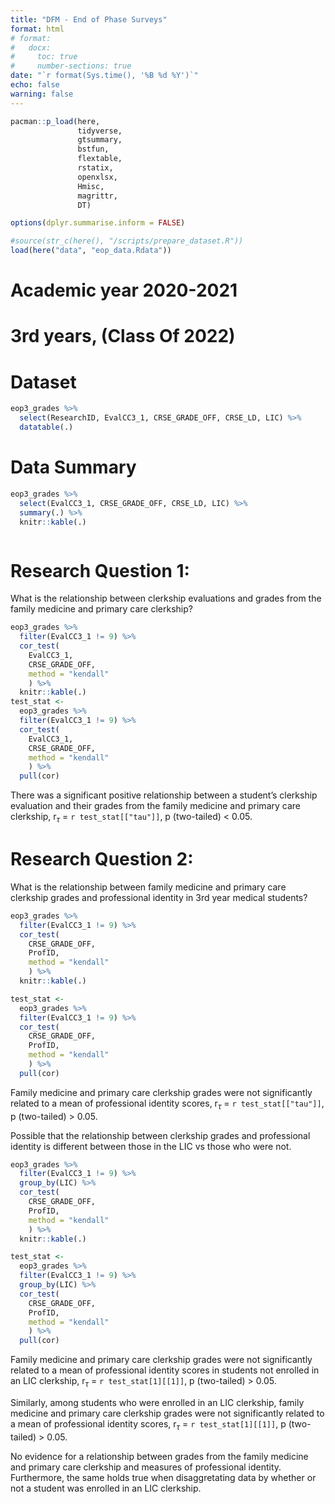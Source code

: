 ```yaml
---
title: "DFM - End of Phase Surveys"
format: html
# format:
#   docx:
#     toc: true
#     number-sections: true
date: "`r format(Sys.time(), '%B %d %Y')`"
echo: false
warning: false
---
```


```r
pacman::p_load(here,
               tidyverse, 
               gtsummary, 
               bstfun, 
               flextable,
               rstatix,
               openxlsx,
               Hmisc,
               magrittr,
               DT)

options(dplyr.summarise.inform = FALSE) 
```

```r
#source(str_c(here(), "/scripts/prepare_dataset.R"))
load(here("data", "eop_data.Rdata"))
```

# Academic year 2020-2021
# 3rd years, (Class Of 2022)

# Dataset
```r
eop3_grades %>%
  select(ResearchID, EvalCC3_1, CRSE_GRADE_OFF, CRSE_LD, LIC) %>%
  datatable(.)
```

# Data Summary
```r

eop3_grades %>%
  select(EvalCC3_1, CRSE_GRADE_OFF, CRSE_LD, LIC) %>%
  summary(.) %>%
  knitr::kable(.)
```


```r

```

# Research Question 1: 

What is the relationship between clerkship evaluations and grades from the family medicine and primary care clerkship?
```r
eop3_grades %>%
  filter(EvalCC3_1 != 9) %>%
  cor_test(
    EvalCC3_1, 
    CRSE_GRADE_OFF, 
    method = "kendall"
    ) %>%
  knitr::kable(.)
test_stat <- 
  eop3_grades %>%
  filter(EvalCC3_1 != 9) %>%
  cor_test(
    EvalCC3_1, 
    CRSE_GRADE_OFF, 
    method = "kendall"
    ) %>%
  pull(cor) 
```

There was a significant positive relationship between a student's clerkship evaluation and their grades from the family medicine and primary care clerkship, r<sub>$\tau$</sub> = `r test_stat[["tau"]]`, p (two-tailed) < 0.05.

# Research Question 2: 

What is the relationship between family medicine and primary care clerkship grades and professional identity in 3rd year medical students?
```r
eop3_grades %>%
  filter(EvalCC3_1 != 9) %>%
  cor_test(
    CRSE_GRADE_OFF, 
    ProfID, 
    method = "kendall"
    ) %>%
  knitr::kable(.)

test_stat <- 
  eop3_grades %>%
  filter(EvalCC3_1 != 9) %>%
  cor_test( 
    CRSE_GRADE_OFF,
    ProfID,
    method = "kendall"
    ) %>%
  pull(cor) 
```

Family medicine and primary care clerkship grades were not significantly related to a mean of professional identity scores, r<sub>$\tau$</sub> = `r test_stat[["tau"]]`, p (two-tailed) > 0.05.

Possible that the relationship between clerkship grades and professional identity is different between those in the LIC vs those who were not.
```r
eop3_grades %>%
  filter(EvalCC3_1 != 9) %>%
  group_by(LIC) %>%
  cor_test(
    CRSE_GRADE_OFF, 
    ProfID, 
    method = "kendall"
    ) %>%
  knitr::kable(.)

test_stat <- 
  eop3_grades %>%
  filter(EvalCC3_1 != 9) %>%
  group_by(LIC) %>%
  cor_test( 
    CRSE_GRADE_OFF,
    ProfID,
    method = "kendall"
    ) %>%
  pull(cor) 
```

Family medicine and primary care clerkship grades were not significantly related to a mean of professional identity scores in students not enrolled in an LIC clerkship, r<sub>$\tau$</sub> = `r test_stat[1][[1]]`, p (two-tailed) > 0.05. 

Similarly, among students who were enrolled in an LIC clerkship, family medicine and primary care clerkship grades were not significantly related to a mean of professional identity scores, r<sub>$\tau$</sub> = `r test_stat[1][[1]]`, p (two-tailed) > 0.05. 

No evidence for a relationship between grades from the family medicine and primary care clerkship and measures of professional identity. Furthermore, the same holds true when disaggretating data by whether or not a student was enrolled in an LIC clerkship.